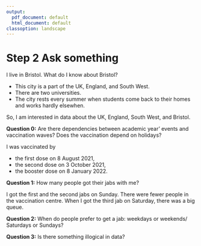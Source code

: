 ```yaml
---
output:
  pdf_document: default
  html_document: default
classoption: landscape
---
```

# Step 2 Ask something

I live in Bristol. What do I know about Bristol? 

* This city is a part of the UK, England, and South West. 
* There are two universities.
* The city rests every summer when students come back to their homes and works hardly elsewhen. 

So, I am interested in data about the UK, England, South West, and Bristol. 

**Question 0:** Are there dependencies between academic year' events and vaccination waves? Does the vaccination depend on holidays?

I was vaccinated by 

* the first dose on 8 August 2021,
* the second dose on 3 October 2021,
* the booster dose on 8 January 2022.

**Question 1:** How many people got their jabs with me?

I got the first and the second jabs on Sunday. There were fewer people in the vaccination centre. When I got the third jab on Saturday, there was a big queue. 

**Question 2:** When do people prefer to get a jab: weekdays or weekends/
Saturdays or Sundays?

**Question 3:** Is there something illogical in data? 